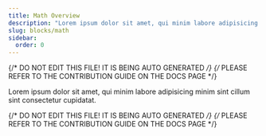 ```yaml
---
title: Math Overview
description: "Lorem ipsum dolor sit amet, qui minim labore adipisicing minim sint cillum sint consectetur cupidatat."
slug: blocks/math
sidebar:
  order: 0
---
```


{/* DO NOT EDIT THIS FILE! IT IS BEING AUTO GENERATED */}
{/* PLEASE REFER TO THE CONTRIBUTION GUIDE ON THE DOCS PAGE */}


Lorem ipsum dolor sit amet, qui minim labore adipisicing minim sint cillum sint consectetur cupidatat.

{/* DO NOT EDIT THIS FILE! IT IS BEING AUTO GENERATED */}
{/* PLEASE REFER TO THE CONTRIBUTION GUIDE ON THE DOCS PAGE */}
